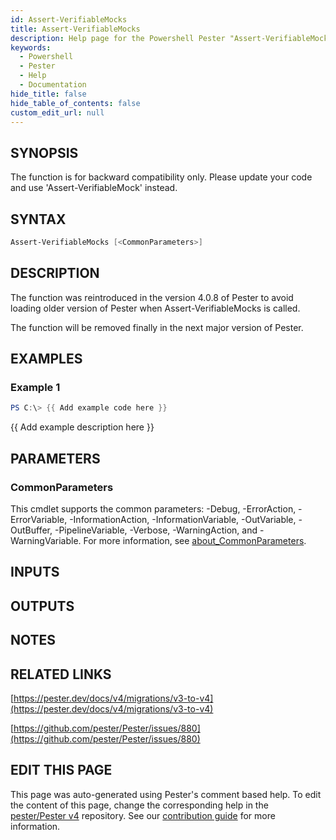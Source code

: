 ```yaml
---
id: Assert-VerifiableMocks
title: Assert-VerifiableMocks
description: Help page for the Powershell Pester "Assert-VerifiableMocks" command
keywords:
  - Powershell
  - Pester
  - Help
  - Documentation
hide_title: false
hide_table_of_contents: false
custom_edit_url: null
---
```


## SYNOPSIS

The function is for backward compatibility only.
Please update your code and use 'Assert-VerifiableMock' instead.

## SYNTAX

```powershell
Assert-VerifiableMocks [<CommonParameters>]
```

## DESCRIPTION

The function was reintroduced in the version 4.0.8 of Pester to avoid loading older version of Pester when Assert-VerifiableMocks is called.

The function will be removed finally in the next major version of Pester.

## EXAMPLES

### Example 1

```powershell
PS C:\> {{ Add example code here }}
```

{{ Add example description here }}

## PARAMETERS

### CommonParameters

This cmdlet supports the common parameters: -Debug, -ErrorAction, -ErrorVariable, -InformationAction, -InformationVariable, -OutVariable, -OutBuffer, -PipelineVariable, -Verbose, -WarningAction, and -WarningVariable. For more information, see [about_CommonParameters](http://go.microsoft.com/fwlink/?LinkID=113216).

## INPUTS

## OUTPUTS

## NOTES

## RELATED LINKS

[https://pester.dev/docs/v4/migrations/v3-to-v4](https://pester.dev/docs/v4/migrations/v3-to-v4)

[https://github.com/pester/Pester/issues/880](https://github.com/pester/Pester/issues/880)

## EDIT THIS PAGE

This page was auto-generated using Pester's comment based help. To edit the content of this page, change the corresponding help in the [pester/Pester v4](https://github.com/pester/Pester/tree/rel/4.x.x) repository. See our [contribution guide](https://github.com/pester/docs#contributing) for more information.
